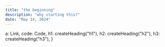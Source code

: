 ```yaml
---
title: "the beginning"
description: "why starting this?"
date: "May 14, 2024"
---
```



  a: Link,
  code: Code,
  h1: createHeading("h1"),
  h2: createHeading("h2"),
  h3: createHeading("h3"),
}
